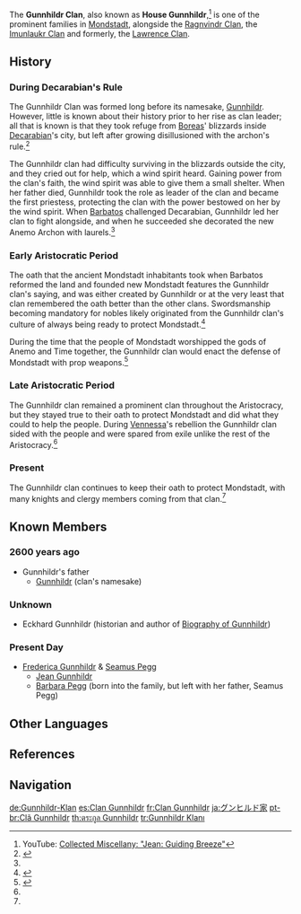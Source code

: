 {{Terminology Infobox
|image        = Gunnhildr Clan.png
|type         = Families
|type2        = Mondstadt Clans
}}
{{Quote|For Mondstadt, as always.|Gunnhildr Clan's motto}}
The '''Gunnhildr Clan''', also known as '''House Gunnhildr''',<ref>YouTube: [https://youtu.be/_FOkixTeAaA Collected Miscellany: "Jean: Guiding Breeze"]</ref> is one of the prominent families in [[Mondstadt]], alongside the [[Ragnvindr Clan]], the [[Imunlaukr Clan]] and formerly, the [[Lawrence Clan]].

==History==
===During Decarabian's Rule===
The Gunnhildr Clan was formed long before its namesake, [[Gunnhildr]]. However, little is known about their history prior to her rise as clan leader; all that is known is that they took refuge from [[Boreas]]' blizzards inside [[Decarabian]]'s city, but left after growing disillusioned with the archon's rule.<ref name="Gunn Bio">{{Ref/Book|Biography of Gunnhildr}}</ref>

The Gunnhildr clan had difficulty surviving in the blizzards outside the city, and they cried out for help, which a wind spirit heard. Gaining power from the clan's faith, the wind spirit was able to give them a small shelter. When her father died, Gunnhildr took the role as leader of the clan and became the first priestess, protecting the clan with the power bestowed on her by the wind spirit. When [[Barbatos]] challenged Decarabian, Gunnhildr led her clan to fight alongside, and when he succeeded she decorated the new Anemo Archon with laurels.<ref name="Gunn Bio" />

===Early Aristocratic Period===
{{See also|Mondstadt Aristocracy}}
The oath that the ancient Mondstadt inhabitants took when Barbatos reformed the land and founded new Mondstadt features the Gunnhildr clan's saying, and was either created by Gunnhildr or at the very least that clan remembered the oath better than the other clans. Swordsmanship becoming mandatory for nobles likely originated from the Gunnhildr clan's culture of always being ready to protect Mondstadt.<ref>{{Ref/Weapon|Royal Longsword}}</ref>

During the time that the people of Mondstadt worshipped the gods of Anemo and Time together, the Gunnhildr clan would enact the defense of Mondstadt with prop weapons.<ref>{{Ref/Weapon|Sacrificial Sword}}</ref>

===Late Aristocratic Period===
The Gunnhildr clan remained a prominent clan throughout the Aristocracy, but they stayed true to their oath to protect Mondstadt and did what they could to help the people. During [[Vennessa]]'s rebellion the Gunnhildr clan sided with the people and were spared from exile unlike the rest of the Aristocracy.<ref name="Gunn Bio" />

===Present===
The Gunnhildr clan continues to keep their oath to protect Mondstadt, with many knights and clergy members coming from that clan.<ref name="Gunn Bio" />

==Known Members==
===2600 years ago===
* Gunnhildr's father
**[[Gunnhildr]] (clan's namesake)

===Unknown===
* Eckhard Gunnhildr (historian and author of [[Biography of Gunnhildr]])

===Present Day===
*[[Frederica Gunnhildr]] & [[Seamus Pegg]]
**[[Jean|Jean Gunnhildr]]
**[[Barbara|Barbara Pegg]] (born into the family, but left with her father, Seamus Pegg)

==Other Languages==
{{Other Languages
|en      = Gunnhildr Clan
|zhs     = 古恩希尔德家族
|zhs_rm  = Gǔ'ēnxī'ěrdé Jiāzú
|zht     = 古恩希爾德家族
|zht_rm  = Gǔ'ēnxī'ěrdé Jiāzú
|zh_tl   = Gunnhildr Family
|ja      = グンヒルド家
|ja_rm   = Gunhirudo-ke<ref>{{Ref/VO|Thoma|About Jean|ja|note=Japanese Voice-Over}}</ref>
|ja_tl   = Gunnhildr House
|ko      = 군힐드 {{tt|가문|家門}}
|ko_tl   = Gunnhildr Family
|es      = Clan Gunnhildr<!--also "Familia Gunnhildr"-->
|es_tl   = Gunnhildr Clan
|fr      = Clan Gunnhildr
|fr_tl   = Gunnhildr Clan
|ru      = Клан Гуннхильдр<!--also "семья Гуннхильдр"-->
|ru_tl   = Gunnhildr Clan
|th      = ตระกูล Gunnhildr
|th_rm   = Trakun Gunnhildr
|th_tl   = Gunnhildr Family
|vi      = {{tt|Gia Tộc|家族}} Gunnhildr<!-- also "Nhà Gunnhildr"-->
|vi_tl   = Gunnhildr House
|de      = Gunnhildr-Klan<!--also "Gunnhildr-Familie"/"Familie Gunnhildr"-->
|de_tl   = Gunnhildr Clan
|id      = Klan Gunnhildr<!--also "Keluarga Gunnhildr"-->
|id_tl   = Gunnhildr Clan
|pt      = Clã Gunnhildr<!--also "Família Gunnhildr"-->
|pt_tl   = Gunnhildr Clan
|tr      = Gunnhildr Klanı
|tr_tl   = Gunnhildr Clan
|it      = 
|it_tl   = 
}}

==References==
{{Reflist|2}}

==Navigation==
{{Faction Navbox}}

[[de:Gunnhildr-Klan]]
[[es:Clan Gunnhildr]]
[[fr:Clan Gunnhildr]]
[[ja:グンヒルド家]]
[[pt-br:Clã Gunnhildr]]
[[th:ตระกูล Gunnhildr]]
[[tr:Gunnhildr Klanı]]